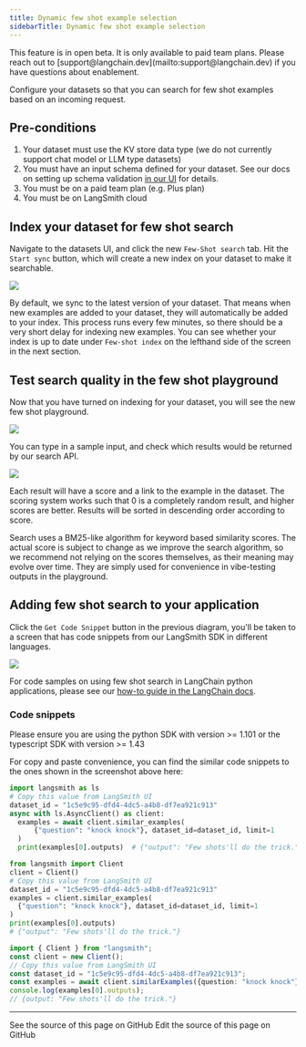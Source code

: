 ```yaml
---
title: Dynamic few shot example selection
sidebarTitle: Dynamic few shot example selection
---
```


<Note>
This feature is in open beta. It is only available to paid team plans. Please reach out to [support@langchain.dev](mailto:support@langchain.dev) if you have questions about enablement.
</Note>

Configure your datasets so that you can search for few shot examples based on an incoming request.

## Pre-conditions

1. Your dataset must use the KV store data type (we do not currently support chat model or LLM type datasets)
2. You must have an input schema defined for your dataset. See our docs on setting up schema validation [in our UI](/langsmith/manage-datasets-in-application#dataset-schema-validation) for details.
3. You must be on a paid team plan (e.g. Plus plan)
4. You must be on LangSmith cloud

## Index your dataset for few shot search

Navigate to the datasets UI, and click the new `Few-Shot search` tab. Hit the `Start sync` button, which will create a new index on your dataset to make it searchable.

![](/langsmith/images/few-shot-tab-unsynced.png)

By default, we sync to the latest version of your dataset. That means when new examples are added to your dataset, they will automatically be added to your index. This process runs every few minutes, so there should be a very short delay for indexing new examples. You can see whether your index is up to date under `Few-shot index` on the lefthand side of the screen in the next section.

## Test search quality in the few shot playground

Now that you have turned on indexing for your dataset, you will see the new few shot playground.

![](/langsmith/images/few-shot-synced-empty-state.png)

You can type in a sample input, and check which results would be returned by our search API.

![](/langsmith/images/few-shot-search-results.png)

Each result will have a score and a link to the example in the dataset. The scoring system works such that 0 is a completely random result, and higher scores are better. Results will be sorted in descending order according to score.

<Note>
Search uses a BM25-like algorithm for keyword based similarity scores. The actual score is subject to change as we improve the search algorithm, so we recommend not relying on the scores themselves, as their meaning may evolve over time. They are simply used for convenience in vibe-testing outputs in the playground.
</Note>

## Adding few shot search to your application

Click the `Get Code Snippet` button in the previous diagram, you'll be taken to a screen that has code snippets from our LangSmith SDK in different languages.

![](/langsmith/images/few-shot-code-snippet.png)

For code samples on using few shot search in LangChain python applications, please see our [how-to guide in the LangChain docs](https://python.langchain.com/v0.2/docs/how_to/example_selectors_langsmith/).

### Code snippets

<Note>
Please ensure you are using the python SDK with version >= 1.101 or the typescript SDK with version >= 1.43
</Note>

For copy and paste convenience, you can find the similar code snippets to the ones shown in the screenshot above here:

<CodeGroup>

```python Python (Async)
import langsmith as ls
# Copy this value from LangSmith UI
dataset_id = "1c5e9c95-dfd4-4dc5-a4b8-df7ea921c913"
async with ls.AsyncClient() as client:
  examples = await client.similar_examples(
      {"question": "knock knock"}, dataset_id=dataset_id, limit=1
  )
  print(examples[0].outputs)  # {"output": "Few shots'll do the trick."}
```

```python Python
from langsmith import Client
client = Client()
# Copy this value from LangSmith UI
dataset_id = "1c5e9c95-dfd4-4dc5-a4b8-df7ea921c913"
examples = client.similar_examples(
  {"question": "knock knock"}, dataset_id=dataset_id, limit=1
)
print(examples[0].outputs)
# {"output": "Few shots'll do the trick."}
```

```typescript TypeScript
import { Client } from "langsmith";
const client = new Client();
// Copy this value from LangSmith UI
const dataset_id = "1c5e9c95-dfd4-4dc5-a4b8-df7ea921c913";
const examples = await client.similarExamples({question: "knock knock"}, dataset_id, 1);
console.log(examples[0].outputs);
// {output: "Few shots'll do the trick."}
```

</CodeGroup>

---

<CardGroup cols={2}>
  <Card title="View Source" icon="eye" href="https://github.com/langchain-ai/docs/blob/main/src/langsmith/index-datasets-for-dynamic-few-shot-example-selection.mdx">
    See the source of this page on GitHub
  </Card>
  <Card title="Edit Source" icon="pen-to-square" href="https://github.com/langchain-ai/docs/edit/main/src/langsmith/index-datasets-for-dynamic-few-shot-example-selection.mdx">
    Edit the source of this page on GitHub
  </Card>
</CardGroup>
